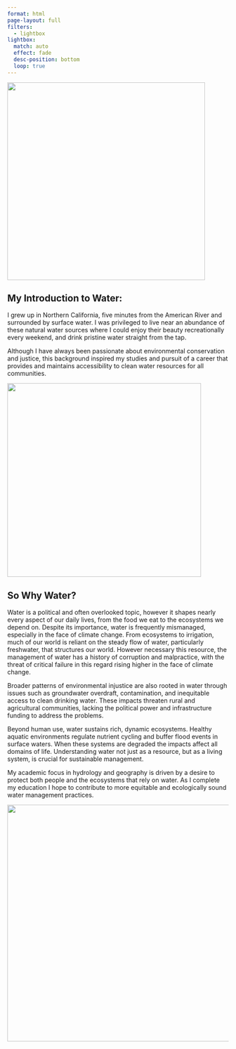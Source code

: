```yaml
---
format: html
page-layout: full
filters:
  - lightbox
lightbox:
  match: auto
  effect: fade
  desc-position: bottom
  loop: true
---
```


![](images/American_River.png){width="450" group="aa" description="The American River Confluence, taken on Iphone 2022."}

## My Introduction to Water:

I grew up in Northern California, five minutes from the American River and surrounded by surface water. I was privileged to live near an abundance of these natural water sources where I could enjoy their beauty recreationally every weekend, and drink pristine water straight from the tap.

Although I have always been passionate about environmental conservation and justice, this background inspired my studies and pursuit of a career that provides and maintains accessibility to clean water resources for all communities.

![](images/ClementineLake.png){width="441" group="aa" description="Lake Clementine, taken on iphone 2020."}

## So Why Water?

Water is a political and often overlooked topic, however it shapes nearly every aspect of our daily lives, from the food we eat to the ecosystems we depend on. Despite its importance, water is frequently mismanaged, especially in the face of climate change. From ecosystems to irrigation, much of our world is reliant on the steady flow of water, particularly freshwater, that structures our world. However necessary this resource, the management of water has a history of corruption and malpractice, with the threat of critical failure in this regard rising higher in the face of climate change.

Broader patterns of environmental injustice are also rooted in water through issues such as groundwater overdraft, contamination, and inequitable access to clean drinking water. These impacts threaten rural and agricultural communities, lacking the political power and infrastructure funding to address the problems.

Beyond human use, water sustains rich, dynamic ecosystems. Healthy aquatic environments regulate nutrient cycling and buffer flood events in surface waters. When these systems are degraded the impacts affect all domains of life. Understanding water not just as a resource, but as a living system, is crucial for sustainable management.

My academic focus in hydrology and geography is driven by a desire to protect both people and the ecosystems that rely on water. As I complete my education I hope to contribute to more equitable and ecologically sound water management practices.

![](images/Tahoe.jpg){width="539" group="aa" description="Lake Tahoe, taken on Canon EOS Rebel T6, 2021."}
